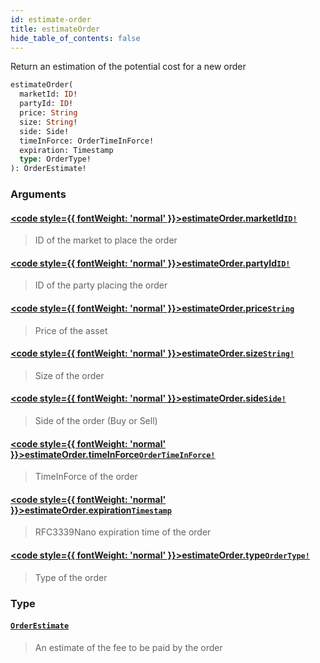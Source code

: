 ```yaml
---
id: estimate-order
title: estimateOrder
hide_table_of_contents: false
---
```








Return an estimation of the potential cost for a new order

```graphql
estimateOrder(
  marketId: ID!
  partyId: ID!
  price: String
  size: String!
  side: Side!
  timeInForce: OrderTimeInForce!
  expiration: Timestamp
  type: OrderType!
): OrderEstimate!
```


### Arguments

#### [<code style={{ fontWeight: 'normal' }}>estimateOrder.<b>marketId</b></code>](#)<Bullet />[`ID!`](/testnet/api/graphql/scalars/id) <Badge class="secondary" text="non-null"/> <Badge class="secondary" text="scalar"/>
> ID of the market to place the order
> 

#### [<code style={{ fontWeight: 'normal' }}>estimateOrder.<b>partyId</b></code>](#)<Bullet />[`ID!`](/testnet/api/graphql/scalars/id) <Badge class="secondary" text="non-null"/> <Badge class="secondary" text="scalar"/>
> ID of the party placing the order
> 

#### [<code style={{ fontWeight: 'normal' }}>estimateOrder.<b>price</b></code>](#)<Bullet />[`String`](/testnet/api/graphql/scalars/string) <Badge class="secondary" text="scalar"/>
> Price of the asset
> 

#### [<code style={{ fontWeight: 'normal' }}>estimateOrder.<b>size</b></code>](#)<Bullet />[`String!`](/testnet/api/graphql/scalars/string) <Badge class="secondary" text="non-null"/> <Badge class="secondary" text="scalar"/>
> Size of the order
> 

#### [<code style={{ fontWeight: 'normal' }}>estimateOrder.<b>side</b></code>](#)<Bullet />[`Side!`](/testnet/api/graphql/enums/side) <Badge class="secondary" text="non-null"/> <Badge class="secondary" text="enum"/>
> Side of the order (Buy or Sell)
> 

#### [<code style={{ fontWeight: 'normal' }}>estimateOrder.<b>timeInForce</b></code>](#)<Bullet />[`OrderTimeInForce!`](/testnet/api/graphql/enums/order-time-in-force) <Badge class="secondary" text="non-null"/> <Badge class="secondary" text="enum"/>
> TimeInForce of the order
> 

#### [<code style={{ fontWeight: 'normal' }}>estimateOrder.<b>expiration</b></code>](#)<Bullet />[`Timestamp`](/testnet/api/graphql/scalars/timestamp) <Badge class="secondary" text="scalar"/>
> RFC3339Nano expiration time of the order
> 

#### [<code style={{ fontWeight: 'normal' }}>estimateOrder.<b>type</b></code>](#)<Bullet />[`OrderType!`](/testnet/api/graphql/enums/order-type) <Badge class="secondary" text="non-null"/> <Badge class="secondary" text="enum"/>
> Type of the order
> 

### Type

#### [`OrderEstimate`](/testnet/api/graphql/objects/order-estimate) <Badge class="secondary" text="object"/>
> An estimate of the fee to be paid by the order
> 





